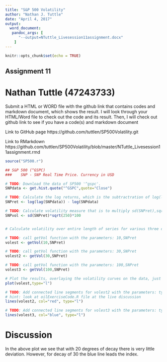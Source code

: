 ```yaml
---
title: "S&P 500 Volatility"
author: "Nathan J. Tuttle"
date: "April 4, 2017"
output: 
  word_document:
   pandoc_args: [ 
      "--output=NTuttle_Livesession11assignment.docx" 
    ] 
---
```


```r
knitr::opts_chunk$set(echo = TRUE)
```

## Assignment 11
# Nathan Tuttle (47243733)
Submit a HTML or WORD file with the github link that contains codes and markdown document, which shows the result. I will look through your HTML/Word file to check out the code and its result. Then, I will check out github link to see if you have a code(s) and markdown document

Link to GitHub page
https://github.com/tuttlen/SP500Volatility.git

Link to RMarkdown
https://github.com/tuttlen/SP500Volatility/blob/master/NTuttle_Livesession11assignment.rmd


```r
source("SP500.r")

## S&P 500 (^GSPC)
###    SNP - SNP Real Time Price. Currency in USD

# TODO: Download the data of SP500 '^gspc'.
SNPdata <- get.hist.quote("^GSPC",quote="Close")

# TODO: Calculate the log returns, which is the subtractration of log(lag(SNPdata)) and log(SNPdata)
SNPret <- log(lag(SNPdata)) - log(SNPdata)

# TODO: Calculate volatility measure that is to multiply sd(SNPret),sqrt(250), 100
SNPvol <- sd(SNPret)*sqrt(250)*100


# Calculate volatility over entire length of series for various three different decay factors: 10 30. 100

# TODO: call getVol function with the parameters: 10,SNPret
volest <- getVol(10,SNPret)

# TODO: call getVol function with the parameters: 30,SNPret
volest2 <- getVol(30,SNPret)

# TODO: call getVol function with the parameters: 100,SNPret
volest3 <- getVol(100,SNPret)

# Plot the results, overlaying the volatility curves on the data, just as was done in the S&P example.
plot(volest,type="l")

# TODO: Add connected line segments for volest2 with the parameters: type="l",col="red"
# hint: look at oilExerciseCode.R file at the live discussion
lines(volest2, col="red", type="l")

# TODO: Add connected line segments for volest3 with the parameters: type="l",col="blue"
lines(volest3, col="blue", type="l")
```

# Discussion
In the above plot we see that with 20 degrees of decay there is very little deviation. However, for decay of 30
the blue line leads the index.

